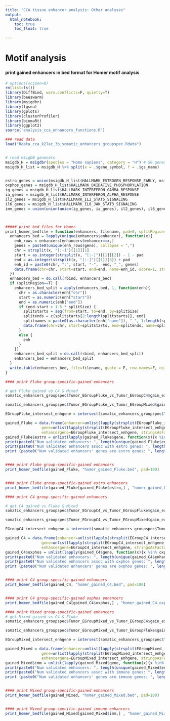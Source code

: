 ---
title: "CCA tissue enhancer analysis: Other analyses"
output: 
  html_notebook:
    toc: true
    toc_float: true

---



# Motif analysis

#### print gained enhancers in bed format  for Homer motif analysis
```{r}

# options(scipen=0)
rm(list=ls())
library(DiffBind, warn.conflicts=F, quietly=T)
library(beeswarm)
library(msigdbr)
library(fgsea)
library(gplots)
library(clusterProfiler)
library(biomaRt)
library(ggplot2)
source('analysis_cca_enhancers_functions.R')

### read data
load("Rdata_cca_k27ac_3b_somatic_enhancers_groupspec.Rdata")


# read mSigDB genesets
msigdb_H = msigdbr(species = "Homo sapiens", category = "H") # 50 genesets
msigdb_H_list = msigdb_H %>% split(x = .$gene_symbol, f = .$gs_name)


estro_genes = union(msigdb_H_list$HALLMARK_ESTROGEN_RESPONSE_EARLY, msigdb_H_list$HALLMARK_ESTROGEN_RESPONSE_LATE)
oxphos_genes = msigdb_H_list$HALLMARK_OXIDATIVE_PHOSPHORYLATION
ig_genes = msigdb_H_list$HALLMARK_INTERFERON_GAMMA_RESPONSE
ia_genes = msigdb_H_list$HALLMARK_INTERFERON_ALPHA_RESPONSE
il2_genes = msigdb_H_list$HALLMARK_IL2_STAT5_SIGNALING
il6_genes = msigdb_H_list$HALLMARK_IL6_JAK_STAT3_SIGNALING
imm_genes = union(union(union(ig_genes, ia_genes), il2_genes), il6_genes) 



##### print bed files for Homer
print_homer_bedfile = function(enhancers, filename, pad=0, splitRegion=F, splitSize=2000) {
  enhancers_bed = lapply(unique(enhancers$enhancer), function(x){
    enh_rows = enhancers[enhancers$enhancer==x,]
    genes = paste0(unique(enh_rows$gene), collapse = ",")
    chr = strsplit(x, "[:-]")[[1]][1]
    start = as.integer(strsplit(x, "[:-]")[[1]][2]) - 1 - pad
    end = as.integer(strsplit(x, "[:-]")[[1]][3]) + pad
    enh_id = paste0(chr, ":", start, "-",  end, "_", genes)
    data.frame(chr=chr, start=start, end=end, name=enh_id, score=1, strand="+", stringsAsFactors = F)
  })
  enhancers_bed = do.call(rbind, enhancers_bed)
  if (splitRegion==T) {
    enhancers_bed_split = apply(enhancers_bed, 1, function(enh){
      chr = as.character(enh["chr"])
      start = as.numeric(enh["start"])
      end = as.numeric(enh["end"])
      if (end-start > 1.5 * splitSize) {
        splitstarts = seq(from=start, to=end, by=splitSize)
        splitends = c(splitstarts[2:length(splitstarts)], end)
        splitnames = paste0(as.character(enh["name"]), "_", 1:length(splitstarts))
        data.frame(chr=chr, start=splitstarts, end=splitends, name=splitnames, score=1, strand="+", stringsAsFactors = F)
      }
      else {
        enh
      }
    })
    enhancers_bed_split = do.call(rbind, enhancers_bed_split)
    enhancers_bed = enhancers_bed_split
  }
  write.table(enhancers_bed, file=filename, quote = F, row.names=F, col.names = F, sep="\t") 
}

```





```{r}


#### print Fluke group-specific-gained enhancers

# get Fluke gained vs C4 & Mixed
somatic_enhancers_groupspec$Tumor_EGroupFluke_vs_Tumor_EGroupC4$gain_exp_enhgain$enhancergene = paste0(somatic_enhancers_groupspec$Tumor_EGroupFluke_vs_Tumor_EGroupC4$gain_exp_enhgain$enhancer, '|', somatic_enhancers_groupspec$Tumor_EGroupFluke_vs_Tumor_EGroupC4$gain_exp_enhgain$gene)

somatic_enhancers_groupspec$Tumor_EGroupFluke_vs_Tumor_EGroupMixed$gain_exp_enhgain$enhancergene = paste0(somatic_enhancers_groupspec$Tumor_EGroupFluke_vs_Tumor_EGroupMixed$gain_exp_enhgain$enhancer, '|', somatic_enhancers_groupspec$Tumor_EGroupFluke_vs_Tumor_EGroupMixed$gain_exp_enhgain$gene)

EGroupFluke_intersect_enhgene = intersect(somatic_enhancers_groupspec$Tumor_EGroupFluke_vs_Tumor_EGroupC4$gain_exp_enhgain$enhancergene, somatic_enhancers_groupspec$Tumor_EGroupFluke_vs_Tumor_EGroupMixed$gain_exp_enhgain$enhancergene)

gained_Fluke = data.frame(enhancer=unlist(lapply(strsplit(EGroupFluke_intersect_enhgene, split='|', fixed=T), function(x){x[1]})),
                gene=unlist(lapply(strsplit(EGroupFluke_intersect_enhgene, split='|', fixed=T), function(x){x[2]})), 
                enhancergene=EGroupFluke_intersect_enhgene, stringsAsFactors = F)
gained_Fluke$estro = unlist(lapply(gained_Fluke$gene, function(x){x %in% estro_genes}))
print(paste0("Num validated enhancers: ", length(unique(gained_Fluke$enhancer))))
print(paste0("Num validated enhancers assoc with estro genes: ", length(unique(gained_Fluke[gained_Fluke$estro, 'enhancer']))))
print (paste0("Num validated enhancers' genes are estro genes: ", length(unique(gained_Fluke[gained_Fluke$estro, 'gene']))))


#### print Fluke group-specific-gained enhancers
print_homer_bedfile(gained_Fluke, "homer_gained_Fluke.bed", pad=100)


#### print Fluke group-specific-gained estro enhancers
print_homer_bedfile(gained_Fluke[gained_Fluke$estro,] , "homer_gained_Fluke_estro.bed", pad=100)

```


```{r}

#### print C4 group-specific-gained enhancers

# get C4 gained vs Fluke & Mixed
somatic_enhancers_groupspec$Tumor_EGroupC4_vs_Tumor_EGroupFluke$gain_exp_enhgain$enhancergene = paste0(somatic_enhancers_groupspec$Tumor_EGroupC4_vs_Tumor_EGroupFluke$gain_exp_enhgain$enhancer, '|', somatic_enhancers_groupspec$Tumor_EGroupC4_vs_Tumor_EGroupFluke$gain_exp_enhgain$gene)

somatic_enhancers_groupspec$Tumor_EGroupC4_vs_Tumor_EGroupMixed$gain_exp_enhgain$enhancergene = paste0(somatic_enhancers_groupspec$Tumor_EGroupC4_vs_Tumor_EGroupMixed$gain_exp_enhgain$enhancer, '|', somatic_enhancers_groupspec$Tumor_EGroupC4_vs_Tumor_EGroupMixed$gain_exp_enhgain$gene)

EGroupC4_intersect_enhgene = intersect(somatic_enhancers_groupspec$Tumor_EGroupC4_vs_Tumor_EGroupFluke$gain_exp_enhgain$enhancergene, somatic_enhancers_groupspec$Tumor_EGroupC4_vs_Tumor_EGroupMixed$gain_exp_enhgain$enhancergene)

gained_C4 = data.frame(enhancer=unlist(lapply(strsplit(EGroupC4_intersect_enhgene, split='|', fixed=T), function(x){x[1]})),
                gene=unlist(lapply(strsplit(EGroupC4_intersect_enhgene, split='|', fixed=T), function(x){x[2]})), 
                enhancergene=EGroupC4_intersect_enhgene, stringsAsFactors = F)
gained_C4$oxphos = unlist(lapply(gained_C4$gene, function(x){x %in% oxphos_genes}))
print(paste0("Num validated enhancers: ", length(unique(gained_C4$enhancer))))
print(paste0("Num validated enhancers assoc with oxphos genes: ", length(unique(gained_C4[gained_C4$oxphos, 'enhancer']))))
print (paste0("Num validated enhancers' genes are oxphos genes: ", length(unique(gained_C4[gained_C4$oxphos, 'gene']))))


#### print C4 group-specific-gained enhancers
print_homer_bedfile(gained_C4, "homer_gained_C4.bed", pad=100)


#### print C4 group-specific-gained oxphos enhancers
print_homer_bedfile(gained_C4[gained_C4$oxphos,] , "homer_gained_C4_oxphos.bed", pad=100)
```




```{r}
#### print Mixed group-specific-gained enhancers
# get Mixed gained vs C4 & Fluke
somatic_enhancers_groupspec$Tumor_EGroupMixed_vs_Tumor_EGroupC4$gain_exp_enhgain$enhancergene = paste0(somatic_enhancers_groupspec$Tumor_EGroupMixed_vs_Tumor_EGroupC4$gain_exp_enhgain$enhancer, '|', somatic_enhancers_groupspec$Tumor_EGroupMixed_vs_Tumor_EGroupC4$gain_exp_enhgain$gene)

somatic_enhancers_groupspec$Tumor_EGroupMixed_vs_Tumor_EGroupFluke$gain_exp_enhgain$enhancergene = paste0(somatic_enhancers_groupspec$Tumor_EGroupMixed_vs_Tumor_EGroupFluke$gain_exp_enhgain$enhancer, '|', somatic_enhancers_groupspec$Tumor_EGroupMixed_vs_Tumor_EGroupFluke$gain_exp_enhgain$gene)

EGroupMixed_intersect_enhgene = intersect(somatic_enhancers_groupspec$Tumor_EGroupMixed_vs_Tumor_EGroupC4$gain_exp_enhgain$enhancergene, somatic_enhancers_groupspec$Tumor_EGroupMixed_vs_Tumor_EGroupFluke$gain_exp_enhgain$enhancergene)

gained_Mixed = data.frame(enhancer=unlist(lapply(strsplit(EGroupMixed_intersect_enhgene, split='|', fixed=T), function(x){x[1]})),
                gene=unlist(lapply(strsplit(EGroupMixed_intersect_enhgene, split='|', fixed=T), function(x){x[2]})), 
                enhancergene=EGroupMixed_intersect_enhgene, stringsAsFactors = F)
gained_Mixed$imm = unlist(lapply(gained_Mixed$gene, function(x){x %in% imm_genes}))
print(paste0("Num validated enhancers: ", length(unique(gained_Mixed$enhancer))))
print(paste0("Num validated enhancers assoc with immune genes: ", length(unique(gained_Mixed[gained_Mixed$imm, 'enhancer']))))
print (paste0("Num validated enhancers' genes are immune genes: ", length(unique(gained_Mixed[gained_Mixed$imm, 'gene']))))


#### print Mixed group-specific-gained enhancers
print_homer_bedfile(gained_Mixed, "homer_gained_Mixed.bed", pad=100)


#### print Mixed group-specific-gained immune enhancers
print_homer_bedfile(gained_Mixed[gained_Mixed$imm,] , "homer_gained_Mixed_immune.bed", pad=100)
```

















